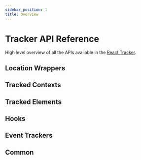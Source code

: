 ```yaml
---
sidebar_position: 1
title: Overview
---
```


# Tracker API Reference


High level overview of all the APIs available in the [React Tracker](./ReactTracker.md).

## Location Wrappers
<LocationWrappersOverview />

## Tracked Contexts
<TrackedContextsOverview />

## Tracked Elements
<TrackedElementsOverview />

## Hooks
<HooksOverview />

## Event Trackers
<EventTrackersOverview />

## Common
<CommonOverview />
